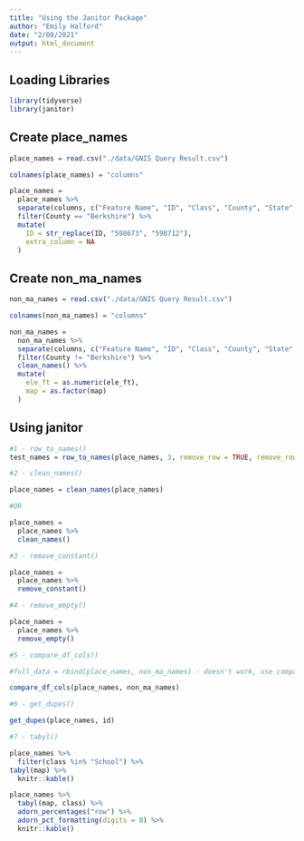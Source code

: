 ```yaml
---
title: "Using the Janitor Package"
author: "Emily Halford"
date: "2/08/2021"
output: html_document
---
```


## Loading Libraries

```r

library(tidyverse)
library(janitor)

```

## Create place_names

```r

place_names = read.csv("./data/GNIS Query Result.csv")

colnames(place_names) = "columns"

place_names = 
  place_names %>% 
  separate(columns, c("Feature Name", "ID", "Class", "County", "State", "Latitude", "Longitude", "Ele(ft)", "Map", "BGN Date", "Entry Date"), sep = "[|]") %>%
  filter(County == "Berkshire") %>% 
  mutate(
    ID = str_replace(ID, "598673", "598712"),
    extra_column = NA
  )

```

## Create non_ma_names

```r

non_ma_names = read.csv("./data/GNIS Query Result.csv")

colnames(non_ma_names) = "columns"

non_ma_names = 
  non_ma_names %>% 
  separate(columns, c("Feature Name", "ID", "Class", "County", "State", "Latitude", "Longitude", "Ele(ft)", "Map", "BGN Date", "Entry Date"), sep = "[|]") %>% 
  filter(County != "Berkshire") %>% 
  clean_names() %>% 
  mutate(
    ele_ft = as.numeric(ele_ft),
    map = as.factor(map)
  )

```

## Using janitor

```r

#1 - row_to_names()
test_names = row_to_names(place_names, 3, remove_row = TRUE, remove_rows_above = TRUE)

#2 - clean_names()

place_names = clean_names(place_names)

#OR

place_names = 
  place_names %>% 
  clean_names()

#3 - remove_constant()

place_names = 
  place_names %>% 
  remove_constant()

#4 - remove_empty()

place_names = 
  place_names %>% 
  remove_empty()

#5 - compare_df_cols()

#full_data = rbind(place_names, non_ma_names) - doesn't work, use compare_df_cols() to see why

compare_df_cols(place_names, non_ma_names)

#6 - get_dupes()

get_dupes(place_names, id)

#7 - tabyl()

place_names %>% 
  filter(class %in% "School") %>% 
tabyl(map) %>% 
  knitr::kable()

place_names %>% 
  tabyl(map, class) %>% 
  adorn_percentages("row") %>% 
  adorn_pct_formatting(digits = 0) %>% 
  knitr::kable()

```

